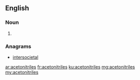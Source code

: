 ==English==

===Noun===
{{head|en|noun plural form}}

# {{plural of|acetonitrile|lang=en}}

===Anagrams===
* [[intersocietal#English|intersocietal]]

[[ar:acetonitriles]]
[[fr:acetonitriles]]
[[ku:acetonitriles]]
[[mg:acetonitriles]]
[[my:acetonitriles]]
